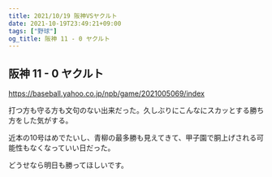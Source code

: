 ```yaml
---
title: 2021/10/19 阪神VSヤクルト
date: 2021-10-19T23:49:21+09:00
tags: ["野球"]
og_title: 阪神 11 - 0 ヤクルト
---
```


## 阪神 11 - 0 ヤクルト

https://baseball.yahoo.co.jp/npb/game/2021005069/index

打つ方も守る方も文句のない出来だった。久しぶりにこんなにスカッとする勝ち方をした気がする。

近本の10号はめでたいし、青柳の最多勝も見えてきて、甲子園で胴上げされる可能性もなくなっていい日だった。

どうせなら明日も勝ってほしいです。